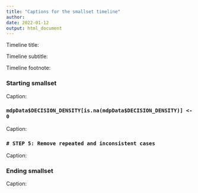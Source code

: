 ```yaml
---
title: "Captions for the smallset timeline"
author: 
date: 2022-01-12
output: html_document
---
```


Timeline title: 

Timeline subtitle: 

Timeline footnote: 

### Starting smallset

Caption: 

### `mdpData$DECISION_DENSITY[is.na(mdpData$DECISION_DENSITY)] <- 0`

Caption: 

### `# STEP 5: Remove repeated and inconsistent cases`

Caption: 

### Ending smallset

Caption: 
